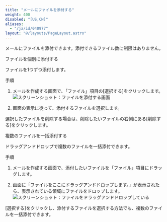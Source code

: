 ```yaml
---
title: "メールにファイルを添付する"
weight: 400
disabled: "[US,CN]"
aliases:
  - "/ja/id/040977"
layout: "@/layouts/PageLayout.astro"
---
```




メールにファイルを添付できます。添付できるファイル数に制限はありません。

<Heading id="m_list_compose_m_attach_10">ファイルを個別に添付する</Heading>

ファイルを1つずつ添付します。

<Heading level={3} id="m_list_compose_m_attach_1010">手順</Heading>

1. メールを作成する画面で、「ファイル」項目の[選択する]をクリックします。  
    <Img src="/k/kintone/img-ja/m_attach_01.png" alt="スクリーンショット：ファイルを添付する画面" />

1. 画面の表示に従って、添付するファイルを選択します。

<Note>
選択したファイルを削除する場合は、削除したいファイルの右側にある[削除する]をクリックします。

</Note>

<Heading id="m_list_compose_m_attach_20">複数のファイルを一括添付する</Heading>

ドラッグアンドドロップで複数のファイルを一括添付できます。

<Heading level={3} id="m_list_compose_m_attach_2010">手順</Heading>

1. メールを作成する画面で、添付したいファイルを「ファイル」項目にドラッグします。

1. 画面に「ファイルをここにドラッグアンドドロップします。」が表示されたら、表示されている領域にファイルをドロップします。
    <Img src="/k/kintone/img-ja/m_attach_02.png" alt="スクリーンショット：ファイルをドラッグアンドドロップしている" />  

<Note>
[選択する]をクリックし、添付するファイルを選択する方法でも、複数のファイルを一括添付できます。

</Note>
